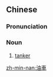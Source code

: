 {{also|油车}}
==Chinese==
{{zh-forms|s=油车}}

===Pronunciation===
{{zh-pron
|m=yóuchē
|mn=iû-chhia
|cat=n
}}

===Noun===
{{zh-noun}}

# [[tanker]] {{gloss|tank truck}}

[[zh-min-nan:油車]]
